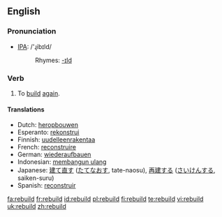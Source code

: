 ==English==
=== Pronunciation ===
*[[w:IPA|IPA]]: /'ɻibɪld/
*:Rhymes: [[Rhymes:English:-ɪld|-ɪld]]

=== Verb ===
{{irregverb|'''to rebuild'''|'''[[rebuilds]]'''|'''[[rebuilt]]'''|'''[[rebuilt]]'''|'''[[rebuilding]]'''}}

# To [[build]] [[again]].

==== Translations ====
*Dutch: [[heropbouwen]]
*Esperanto: [[rekonstrui]]
*Finnish: [[uudelleenrakentaa]]
*French: [[reconstruire]]
*German: [[wiederaufbauen]]
*Indonesian: [[bangun ulang|membangun ulang]]
*Japanese: [[建て直す]] ([[たてなおす]], tate-naosu), [[再建]]する ([[さいけん]]する, saiken-suru)
*Spanish: [[reconstruir]]

[[fa:rebuild]]
[[fr:rebuild]]
[[id:rebuild]]
[[pl:rebuild]]
[[fi:rebuild]]
[[te:rebuild]]
[[vi:rebuild]]
[[uk:rebuild]]
[[zh:rebuild]]